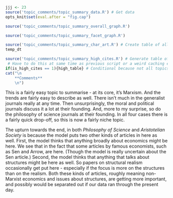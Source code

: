 ```r
jjj <- 23
source('topic_comments/topic_summary_data.R') # Get data
opts_knit$set(eval.after = "fig.cap")
```

```r
source('topic_comments/topic_summary_overall_graph.R')
```

```r
source('topic_comments/topic_summary_facet_graph.R')
```

```r
source('topic_comments/topic_summary_char_art.R') # Create table of all articles in topic
temp_dt
```

```r
source('topic_comments/topic_summary_high_cites.R') # Generate table of highly cited articles. 
 # Have to do this at same time as previous script or a weird caching error occurs.
if(is_high_cites == 1){high_table} # Conditional because not all topics have high cites
cat("\n
	**Comments**
	\n")
```

This is a fairly easy topic to summarise - at its core, it's Marxism. And the trends are fairly easy to describe as well. There isn't much in the generalist journals really at any time. Then unsurprisingly, the moral and political journals discuss it a lot at their founding. And, more to my surprise, so do the philosophy of science journals at their founding. In all four cases there is a fairly quick drop-off, so this is now a fairly niche topic.

The upturn towards the end, in both _Philosophy of Science_ and _Aristotelian Society_ is because the model puts two other kinds of articles in here as well. First, the model thinks that anything broadly about economics might be here. We see that in the fact that some articles by famous economists, such as Sen and Arrow, are here. (Though the model is really uncertain about the Sen article.) Second, the model thinks that anything that talks about structures might be here as well. So papers on structural realism occasionally get put here - especially if the focus is more on the structures than on the realism. Both these kinds of articles, roughly meaning non-Marxist economics and issues about structures, are getting more important, and possibly would be separated out if our data ran through the present day.